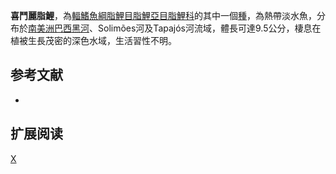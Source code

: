 {{Speciesbox 
| taxon = Astyanax ajuricaba
| status = NE
| status_system = IUCN3.1
| authority =  [[Marinho_&_Lima|Marinho & Lima]], 2009
| synonyms = 
}}
'''喜鬥麗脂鯉'''，為[[輻鰭魚綱|輻鰭魚綱]][[脂鯉目|脂鯉目]][[脂鯉亞目|脂鯉亞目]][[脂鯉科|脂鯉科]]的其中一個[[種|種]]，為熱帶淡水魚，分布於[[南美洲|南美洲]][[巴西|巴西]][[黑河|黑河]]、Solimões河及Tapajós河流域，體長可達9.5公分，棲息在植被生長茂密的深色水域，生活習性不明。

==参考文献==
{{refbegin}}
*{{FishBase_species|genus=Astyanax|species=ajuricaba|year=2013|month=11}}
{{refend}}

== 扩展阅读 ==
{{refbegin}}
{{wikispecies-inline|Astyanax ajuricaba|喜鬥麗脂鯉}}
{{refend}}
{{Taxonbar|from=Q6400076}}

[[Category:麗脂鯉屬|X]]


{{魚類小作品}}